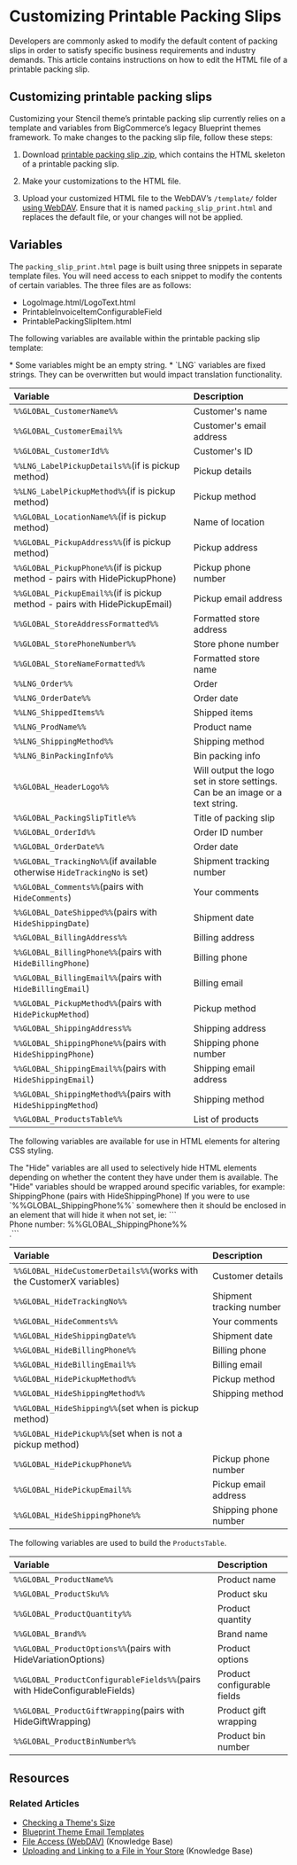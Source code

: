 # Customizing Printable Packing Slips

 

Developers are commonly asked to modify the default content of packing slips in order to satisfy specific business requirements and industry demands. This article contains instructions on how to edit the HTML file of a printable packing slip.

## Customizing printable packing slips

Customizing your Stencil theme’s printable packing slip currently relies on a template and variables from BigCommerce’s legacy Blueprint themes framework. To make changes to the packing slip file, follow these steps:


1. Download [printable packing slip .zip](https://storage.googleapis.com/bigcommerce-production-dev-center/template-files/packing_slip_printable.zip), which contains the HTML skeleton of a printable packing slip.

2. Make your customizations to the HTML file.

3. Upload your customized HTML file to the WebDAV’s `/template/` folder [using WebDAV](https://support.bigcommerce.com/s/article/File-Access-WebDAV). Ensure that it is named `packing_slip_print.html` and replaces the default file, or your changes will not be applied.

## Variables

The `packing_slip_print.html` page is built using three snippets in separate template files. You will need access to each snippet to modify the contents of certain variables. The three files are as follows:

* LogoImage.html/LogoText.html
* PrintableInvoiceItemConfigurableField
* PrintablePackingSlipItem.html


The following variables are available within the printable packing slip template:

<Callout type="info">
* Some variables might be an empty string.
* `LNG` variables are fixed strings. They can be overwritten but would impact translation functionality.
</Callout>

| Variable          |         Description |
|:------------------|:--------------------|
| `%%GLOBAL_CustomerName%%` |  Customer's name           |
| `%%GLOBAL_CustomerEmail%%`|  Customer's email address  |
| `%%GLOBAL_CustomerId%%`   |  Customer's ID             |
| `%%LNG_LabelPickupDetails%%`(if is pickup method) | Pickup details  |
| `%%LNG_LabelPickupMethod%%`(if is pickup method)  | Pickup method   |  
| `%%GLOBAL_LocationName%%`(if is pickup method)    | Name of location |
| `%%GLOBAL_PickupAddress%%`(if is pickup method)   | Pickup address  |
| `%%GLOBAL_PickupPhone%%`(if is pickup method - pairs with HidePickupPhone) | Pickup phone number  |
| `%%GLOBAL_PickupEmail%%`(if is pickup method - pairs with HidePickupEmail) | Pickup email address |
| `%%GLOBAL_StoreAddressFormatted%%`  | Formatted store address  |
| `%%GLOBAL_StorePhoneNumber%%`   | Store phone number    |
| `%%GLOBAL_StoreNameFormatted%%` | Formatted store name  |
| `%%LNG_Order%%`           | Order             |
| `%%LNG_OrderDate%%`       | Order date        |
| `%%LNG_ShippedItems%%`    | Shipped items     |  
| `%%LNG_ProdName%%`        | Product name      |
| `%%LNG_ShippingMethod%%`  | Shipping method   |
| `%%LNG_BinPackingInfo%%`  | Bin packing info  |  
| `%%GLOBAL_HeaderLogo%%`   | Will output the logo set in store settings. Can be an image or a text string.|
| `%%GLOBAL_PackingSlipTitle%%` | Title of packing slip  |
| `%%GLOBAL_OrderId%%`      | Order ID number     |
| `%%GLOBAL_OrderDate%%`    | Order date          |
| `%%GLOBAL_TrackingNo%%`(if available otherwise `HideTrackingNo` is set) | Shipment tracking number |
| `%%GLOBAL_Comments%%`(pairs with `HideComments`)         | Your comments      |
| `%%GLOBAL_DateShipped%%`(pairs with `HideShippingDate`)  | Shipment date      |
| `%%GLOBAL_BillingAddress%%`                              | Billing address    |
| `%%GLOBAL_BillingPhone%%`(pairs with `HideBillingPhone`) | Billing phone      |
| `%%GLOBAL_BillingEmail%%`(pairs with `HideBillingEmail`) | Billing email      |
| `%%GLOBAL_PickupMethod%%`(pairs with `HidePickupMethod`) | Pickup method      |
| `%%GLOBAL_ShippingAddress%%`                             | Shipping address   |
| `%%GLOBAL_ShippingPhone%%`(pairs with `HideShippingPhone`)  | Shipping phone number   |
| `%%GLOBAL_ShippingEmail%%`(pairs with `HideShippingEmail`)  | Shipping email address  |
| `%%GLOBAL_ShippingMethod%%`(pairs with `HideShippingMethod`)| Shipping method         |
| `%%GLOBAL_ProductsTable%%`                                  |    List of products     |

The following variables are available for use in HTML elements for altering CSS styling.

<Callout type="info">
The "Hide" variables are all used to selectively hide HTML elements depending on whether the content they have under them is available. The "Hide" variables should be wrapped around specific variables, for example:
ShippingPhone (pairs with HideShippingPhone)
If you were to use `%%GLOBAL_ShippingPhone%%` somewhere then it should be enclosed in an element that will hide it when not set, ie:
```<div style=%%GLOBAL_HideShippingPhone%%>Phone number: %%GLOBAL_ShippingPhone%%</div>.```
</Callout>

| Variable          |         Description |
|:------------------|:--------------------|
| `%%GLOBAL_HideCustomerDetails%%`(works with the CustomerX variables) |  Customer details  |
| `%%GLOBAL_HideTrackingNo%%`|  Shipment tracking number |
| `%%GLOBAL_HideComments%%`  |   Your comments           |
| `%%GLOBAL_HideShippingDate%%`|  Shipment date          |
| `%%GLOBAL_HideBillingPhone%%`|   Billing phone         |
| `%%GLOBAL_HideBillingEmail%%`|   Billing email         |
| `%%GLOBAL_HidePickupMethod%%`|   Pickup method         |
| `%%GLOBAL_HideShippingMethod%%`|   Shipping method     |
| `%%GLOBAL_HideShipping%%`(set when is pickup method)|   |
| `%%GLOBAL_HidePickup%%`(set when is not a pickup method)|   |
| `%%GLOBAL_HidePickupPhone%%`| Pickup phone number  |
| `%%GLOBAL_HidePickupEmail%%`|  Pickup email address |
| `%%GLOBAL_HideShippingPhone%%`| Shipping phone number  |

The following variables are used to build the `ProductsTable`.

| Variable          |         Description |
|:------------------|:--------------------|
| `%%GLOBAL_ProductName%%`      |  Product name  |
| `%%GLOBAL_ProductSku%%`       |  Product sku   |
| `%%GLOBAL_ProductQuantity%%`  |  Product quantity |
| `%%GLOBAL_Brand%%`            |  Brand name      |
| `%%GLOBAL_ProductOptions%%`(pairs with HideVariationOptions)|  Product options      |
| `%%GLOBAL_ProductConfigurableFields%%`(pairs with HideConfigurableFields)  |  Product configurable fields   |
| `%%GLOBAL_ProductGiftWrapping`(pairs with HideGiftWrapping) |   Product gift wrapping      |
| `%%GLOBAL_ProductBinNumber%%` |   Product bin number       |



## Resources

### Related Articles

* [Checking a Theme's Size](/docs/storefront/stencil/deployment/theme-size)
* [Blueprint Theme Email Templates](/archive/storefront/blueprint/themes/email-templates)
* [File Access (WebDAV)](https://support.bigcommerce.com/s/article/File-Access-WebDAV) (Knowledge Base)
* [Uploading and Linking to a File in Your Store](https://support.bigcommerce.com/s/article/How-do-I-add-and-link-to-a-file-in-my-store#upload-a-file) (Knowledge Base)
